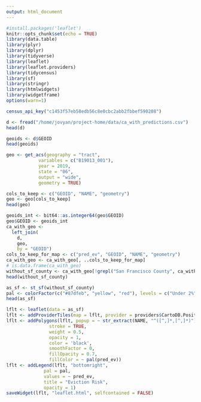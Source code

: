 ```yaml
---
output: html_document
---
```


```r
#install.packages('leaflet')
knitr::opts_chunk$set(echo = TRUE)
library(data.table)
library(plyr)
library(dplyr)
library(tidyverse)
library(leaflet)
library(leaflet.providers)
library(tidycensus)
library(sf)
library(stringr)
library(htmlwidgets)
library(widgetframe)
options(warn=1)

census_api_key("c1453f57eb58edb56c8e0cbc2abb2fbbef590208")
```

```r
d <- fread("/home/jovyan/project-home/data/ca_with_predictions.csv")
head(d)
```

```r
geoids <- d$GEOID
head(geoids)
```

```r
geo <- get_acs(geography = "tract",
            variables = c("B19013_001"),
            year = 2019,
            state = "06",
            output = "wide",
            geometry = TRUE)
```

```r
cols_to_keep <- c("GEOID", "NAME", "geometry")
geo <- geo[cols_to_keep]
head(geo)
```

```r
geoids_int <- bit64::as.integer64(geo$GEOID)
geo$GEOID <- geoids_int
ca_with_geo <- 
  left_join(
    d,
    geo,
    by = "GEOID")
cols_to_keep_for_map <- c("pred_ev", "GEOID", "NAME", "geometry")
ca_with_geo <- ca_with_geo[, ..cols_to_keep_for_map]
# is.data.frame(ca_with_geo)
without_sf_county <- ca_with_geo[!grepl("San Francisco County", ca_with_geo$NAME),]
head(without_sf_county)
```


```r
as_sf <- st_sf(without_sf_county)
pal <- colorFactor(c("#87dfeb", "yellow", "red"), levels = c("Under 2%", "2%-5%", "Over 5%"), ordered=FALSE)
head(as_sf)
```



```r
lflt <- leaflet(data = as_sf)
lflt <- addProviderTiles(map = lflt, provider = providers$CartoDB.Positron)
lflt <- addPolygons(lflt, popup = ~ str_extract(NAME, "^([^,]*,[^,]*)"),
                stroke = TRUE,
                weight = 0.5,
                opacity = 1,
                color = 'black',
                smoothFactor = 0,
                fillOpacity = 0.7,
                fillColor = ~ pal(pred_ev))
lflt <- addLegend(lflt, "bottomright", 
              pal = pal, 
              values = ~ pred_ev,
              title = "Eviction Risk",
              opacity = 1)
saveWidget(lflt, "leaflet.html", selfcontained = FALSE)
```


